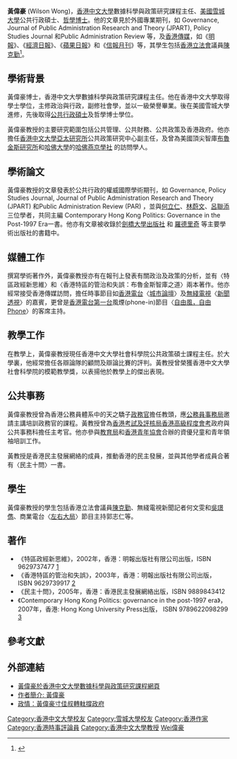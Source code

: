 '''黃偉豪''' (Wilson Wong)，[[香港中文大學|香港中文大學]]數據科學與政策研究課程主任、[[美國|美國]][[雪城大學|雪城大學]]公共行政碩士、[[哲學博士|哲學博士]]。他的文章見於外國專業期刊，如 Governance, Journal of Public Administration Research and Theory (JPART), Policy Studies Journal 和Public Administration Review 等，及[[香港傳媒|香港傳媒]]，如《[[明報|明報]]》、《[[香港經濟日報|經濟日報]]》、《[[蘋果日報|蘋果日報]]》和《[[信報月刊|信報月刊]]》等，其學生包括[[香港|香港]][[香港立法會|立法會]]議員[[陳克勤|陳克勤]]<ref>{{Cite web |url=http://www.com.cuhk.edu.hk/ubeat/060373/Chan.html |title=陳克勤忽然上位, 2006年3月大學線月刊 |accessdate=2008-09-09 |archive-date=2007-10-27 |archive-url=https://web.archive.org/web/20071027162548/http://www.com.cuhk.edu.hk/ubeat/060373/Chan.html |dead-url=no }}</ref>。

==學術背景==
黃偉豪博士，香港中文大學數據科學與政策研究課程主任。他在香港中文大學取得學士學位，主修政治與行政，副修社會學，並以一級榮譽畢業。後在美國雪城大學進修，先後取得[[公共行政碩士|公共行政碩士]]及哲學博士學位。

黃偉豪教授的主要研究範圍包括公共管理、公共財務、公共政策及香港政府。他亦擔任[[香港中文大學亞太研究所|香港中文大學亞太研究所]]公共政策研究中心副主任，及曾為美國頂尖智庫[[布魯金斯研究所|布魯金斯研究所]]和[[哈佛大學|哈佛大學]]的[[哈佛燕京學社|哈佛燕京學社]] 的訪問學人。

==學術論文==
黃偉豪教授的文章發表於公共行政的權威國際學術期刊，如 Governance, Policy Studies Journal, Journal of Public Administration Research and Theory (JPART) 和Public Administration Review (PAR) ，並與[[何立仁|何立仁]]、[[林蔚文|林蔚文]]、[[呂聯添|呂聯添]]三位學者，共同主編 Contemporary Hong Kong Politics: Governance in the Post-1997 Era一書。他亦有文章被收錄於[[劍橋大學出版社|劍橋大學出版社]] 和 [[羅德里奇|羅德里奇]] 等主要學術出版社的書籍中。

==媒體工作==
撰寫學術著作外，黃偉豪教授亦有在報刊上發表有關政治及政策的分析，並有〈特區政經新思維〉和〈香港特區的管治和失誤：布魯金斯智庫之道〉兩本著作。他亦經常接受香港傳媒訪問，擔任時事節目如[[香港電台|香港電台]]〈[[城市論壇|城市論壇]]〉及[[無綫電視|無綫電視]]〈[[新聞透視|新聞透視]]〉的嘉賓，更曾是[[香港電台第一台|香港電台第一台]]風煙(phone-in)節目〈[[自由風，自由Phone|自由風，自由Phone]]〉的客席主持。

==教學工作==
在教學上，黃偉豪教授現任香港中文大學社會科學院公共政策碩士課程主任。於大學裏，他經常擔任各辯論隊的顧問及辯論比賽的評判。黃教授曾榮獲香港中文大學社會科學院的模範教學獎，以表揚他於教學上的傑出表現。

==公共事務==
黃偉豪教授曾為香港公務員體系中的天之驕子[[政務官|政務官]]擔任教頭，應[[公務員事務局|公務員事務局]]邀請主講培訓政務官的課程。黃教授曾為[[香港考試及評核局|香港考試及評核局]][[香港高級程度會考|香港高級程度會考]]政府與公共事務科擔任主考官。他亦參與[[教育局_(香港)|教育局]]和[[香港青年協會|香港青年協會]]合辦的資優兒童和青年領袖培訓工作。

黃教授是香港民主發展網絡的成員，推動香港的民主發展，並與其他學者成員合著有〈民主十問〉一書。

==學生==
黃偉豪教授的學生包括香港立法會議員[[陳克勤|陳克勤]]、無綫電視新聞記者何文雯和[[吳璟儁|吳璟儁]]、商業電台〈[[左右大局|左右大局]]〉節目主持郭志仁等。{{fact|其學生當中，不少亦加入政府工作，出任[[政務主任|政務主任]]、[[行政主任|行政主任]]及[[中央政策組|中央政策組]]研究員等。}}

== 著作 ==
* 《特區政經新思維》，2002年，香港：明報出版社有限公司出版，ISBN 9629737477 [http://www.hkbookcity.com/showbook2.php?serial_no=4264] {{Wayback|url=http://www.hkbookcity.com/showbook2.php?serial_no=4264 |date=20191128031530 }}
* 《香港特區的管治和失誤》，2003年，香港：明報出版社有限公司出版，ISBN 9629739917 [http://www.hkbookcity.com/searchbook2.php?startnum=1&keyword=%AD%BB%B4%E4%AFS%B0%CF%AA%BA%BA%DE%AAv%A9M%A5%A2%BB%7E&key=smart] {{Wayback|url=http://www.hkbookcity.com/searchbook2.php?startnum=1&keyword=%AD%BB%B4%E4%AFS%B0%CF%AA%BA%BA%DE%AAv%A9M%A5%A2%BB%7E&key=smart |date=20160304201237 }}
* 《民主十問》，2005年，香港：香港民主發展網絡出版，ISBN 9889843412
* 《Contemporary Hong Kong Politics: governance in the post-1997 era》，2007年，香港: Hong Kong University Press出版， ISBN 9789622098299 [http://www.hkbookcity.com/showbook2.php?serial_no=100209] {{Wayback|url=http://www.hkbookcity.com/showbook2.php?serial_no=100209 |date=20150419104135 }}

== 參考文獻 ==
{{Reflist}}

==外部連結==
*[https://dsps.ssc.cuhk.edu.hk/programme/people/ 黃偉豪於香港中文大學數據科學與政策研究課程網頁]
*[http://www.hkbookcity.com/showbook2.php?serial_no=43321 作者簡介: 黃偉豪] {{Wayback|url=http://www.hkbookcity.com/showbook2.php?serial_no=43321 |date=20191129060744 }}
*[http://orientaldaily.on.cc/cnt/news/20100213/00176_096.html 政情：黃偉豪寸佳叔轉軚撐政府] {{Wayback|url=http://orientaldaily.on.cc/cnt/news/20100213/00176_096.html |date=20160305140258 }}

{{DEFAULTSORT:Wilson Wong}}
[[Category:香港中文大學校友|Category:香港中文大學校友]]
[[Category:雪城大學校友|Category:雪城大學校友]]
[[Category:香港作家|Category:香港作家]]
[[Category:香港時事評論員|Category:香港時事評論員]]
[[Category:香港中文大學教授|Category:香港中文大學教授]]
[[Category:黃姓|Wei偉豪]]